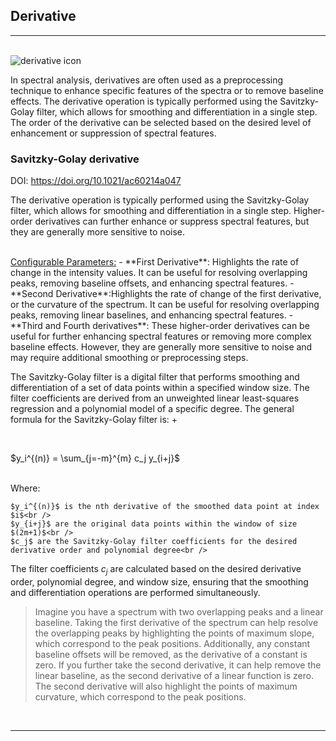 


## Derivative
<hr />
<br />
<Image src={`${imagePath}derivative_icon.svg`} alt="derivative icon" width={65} height={65} />

In spectral analysis, derivatives are often used as a preprocessing technique to enhance specific features of the spectra or to remove baseline effects. The derivative operation is typically performed using the Savitzky-Golay filter, which allows for smoothing and differentiation in a single step. The order of the derivative can be selected based on the desired level of enhancement or suppression of spectral features.

### Savitzky-Golay derivative

DOI: https://doi.org/10.1021/ac60214a047

The derivative operation is typically performed using the Savitzky-Golay filter, which allows for smoothing and differentiation in a single step. Higher-order derivatives can further enhance or suppress spectral features, but they are generally more sensitive to noise.

<br />
<u>Configurable Parameters:</u>
- **First Derivative**: Highlights the rate of change in the intensity values. It can be useful for resolving overlapping peaks, removing baseline offsets, and enhancing spectral features.
- **Second Derivative**:Highlights the rate of change of the first derivative, or the curvature of the spectrum. It can be useful for resolving overlapping peaks, removing linear baselines, and enhancing spectral features.
- **Third and Fourth derivatives**: These higher-order derivatives can be useful for further enhancing spectral features or removing more complex baseline effects. However, they are generally more sensitive to noise and may require additional smoothing or preprocessing steps.

The Savitzky-Golay filter is a digital filter that performs smoothing and differentiation of a set of data points within a specified window size. The filter coefficients are derived from an unweighted linear least-squares regression and a polynomial model of a specific degree. The general formula for the Savitzky-Golay filter is: +

<br />
<p style={{textAlign: 'center'}}>$y_i^{(n)} = \sum_{j=-m}^{m} c_j y_{i+j}$</p> 
<br />
Where:

    $y_i^{(n)}$ is the nth derivative of the smoothed data point at index $i$<br />
    $y_{i+j}$ are the original data points within the window of size $(2m+1)$<br />
    $c_j$ are the Savitzky-Golay filter coefficients for the desired derivative order and polynomial degree<br />

The filter coefficients $c_j$ are calculated based on the desired derivative order, polynomial degree, and window size, ensuring that the smoothing and differentiation operations are performed simultaneously.

>Imagine you have a spectrum with two overlapping peaks and a linear baseline. Taking the first derivative of the spectrum can help resolve the overlapping peaks by highlighting the points of maximum slope, which correspond to the peak positions. Additionally, any constant baseline offsets will be removed, as the derivative of a constant is zero. If you further take the second derivative, it can help remove the linear baseline, as the second derivative of a linear function is zero. The second derivative will also highlight the points of maximum curvature, which correspond to the peak positions.
>

<br />
<hr />
<br />
<PreprocessingFooterLinks imagePath={imagePath} />